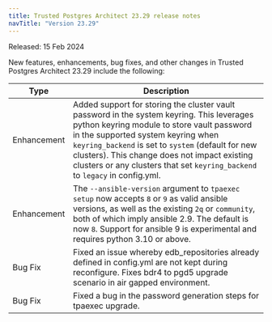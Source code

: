 ```yaml
---
title: Trusted Postgres Architect 23.29 release notes 
navTitle: "Version 23.29"
---
```


Released: 15 Feb 2024

New features, enhancements, bug fixes, and other changes in Trusted Postgres Architect 23.29 include the following:

| Type | Description |
| ---- |------------ |
| Enhancement | Added support for storing the cluster vault password in the system keyring. This leverages python keyring module to store vault password in the supported system keyring when `keyring_backend` is set to `system` (default for new clusters). This change does not impact existing clusters or any clusters that set `keyring_backend` to `legacy` in config.yml. |
| Enhancement | The `--ansible-version` argument to `tpaexec setup` now accepts `8` or `9` as valid ansible versions, as well as the existing `2q` or `community`, both of which imply ansible 2.9. The default is now `8`.  Support for ansible 9 is experimental and requires python 3.10 or above.  |
| Bug Fix | Fixed an issue whereby edb_repositories already defined in config.yml are not kept during reconfigure. Fixes bdr4 to pgd5 upgrade scenario in air gapped environment.  |
| Bug Fix |Fixed a bug in the password generation steps for tpaexec upgrade.  |


